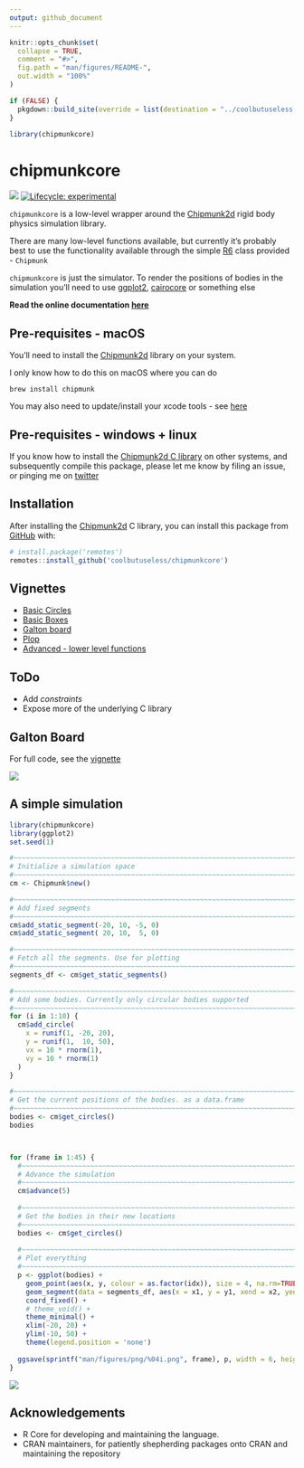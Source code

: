```yaml
---
output: github_document
---
```


<!-- README.md is generated from README.Rmd. Please edit that file -->

```r
knitr::opts_chunk$set(
  collapse = TRUE,
  comment = "#>",
  fig.path = "man/figures/README-",
  out.width = "100%"
)

if (FALSE) {
  pkgdown::build_site(override = list(destination = "../coolbutuseless.github.io/package/chipmunkcore"))
}

library(chipmunkcore)
```

# chipmunkcore

<!-- badges: start -->
![](https://img.shields.io/badge/cool-useless-green.svg)
[![Lifecycle: experimental](https://img.shields.io/badge/lifecycle-experimental-orange.svg)](https://www.tidyverse.org/lifecycle/#experimental)
<!-- badges: end -->

`chipmunkcore` is a low-level wrapper around the [Chipmunk2d](http://chipmunk-physics.net/) rigid body 
physics simulation library.

There are many low-level functions available, but currently it's probably 
best to use the functionality available through the simple [R6](https://r6.r-lib.org/) class provided - `Chipmunk`

`chipmunkcore` is just the simulator. To render the positions of bodies in the simulation you'll need
to use [ggplot2](https://cran.r-project.org/package=ggplot2), [cairocore](https://github.com/coolbutuseless/cairocore) or
something else

**Read the online documentation [here](https://coolbutuseless.github.io/package/chipmunkcore)**


## Pre-requisites - macOS

You'll need to install the [Chipmunk2d](http://chipmunk-physics.net/) library on 
your system.

I only know how to do this on macOS where you can do

```
brew install chipmunk
```

You may also need to update/install your xcode tools - see [here](https://stackoverflow.com/questions/58313047/cannot-compile-r-packages-with-c-code-after-updating-to-macos-catalina)


## Pre-requisites - windows + linux

If you know how to install the [Chipmunk2d C library](http://chipmunk-physics.net/) on other systems, and subsequently compile
this package, please let me know by filing an issue, or pinging me on 
[twitter](https://twitter.com/coolbutuseless)

    
## Installation

After installing the [Chipmunk2d](http://chipmunk-physics.net/) C library, 
you can install this package from [GitHub](https://github.com/coolbutuseless/chipmunkcore) with:

``` r
# install.package('remotes')
remotes::install_github('coolbutuseless/chipmunkcore')
```


## Vignettes

* [Basic Circles](https://coolbutuseless.github.io/package/chipmunkcore/articles/basic.html)
* [Basic Boxes](https://coolbutuseless.github.io/package/chipmunkcore/articles/basic-boxes.html)
* [Galton board](https://coolbutuseless.github.io/package/chipmunkcore/articles/galton.html)
* [Plop](https://coolbutuseless.github.io/package/chipmunkcore/articles/plot.html)
* [Advanced - lower level functions](https://coolbutuseless.github.io/package/chipmunkcore/articles/advanced.html)

## ToDo

* Add *constraints*
* Expose more of the underlying C library

## Galton Board

For full code, see the [vignette](https://coolbutuseless.github.io/package/chipmunkcore/articles/galton.html)


![](man/figures/galton.gif)


##  A simple simulation


```r
library(chipmunkcore)
library(ggplot2)
set.seed(1)

#~~~~~~~~~~~~~~~~~~~~~~~~~~~~~~~~~~~~~~~~~~~~~~~~~~~~~~~~~~~~~~~~~~~~~~~~~~~~~
# Initialize a simulation space
#~~~~~~~~~~~~~~~~~~~~~~~~~~~~~~~~~~~~~~~~~~~~~~~~~~~~~~~~~~~~~~~~~~~~~~~~~~~~~
cm <- Chipmunk$new()

#~~~~~~~~~~~~~~~~~~~~~~~~~~~~~~~~~~~~~~~~~~~~~~~~~~~~~~~~~~~~~~~~~~~~~~~~~~~~~
# Add fixed segments
#~~~~~~~~~~~~~~~~~~~~~~~~~~~~~~~~~~~~~~~~~~~~~~~~~~~~~~~~~~~~~~~~~~~~~~~~~~~~~
cm$add_static_segment(-20, 10, -5, 0)
cm$add_static_segment( 20, 10,  5, 0)

#~~~~~~~~~~~~~~~~~~~~~~~~~~~~~~~~~~~~~~~~~~~~~~~~~~~~~~~~~~~~~~~~~~~~~~~~~~~~~
# Fetch all the segments. Use for plotting
#~~~~~~~~~~~~~~~~~~~~~~~~~~~~~~~~~~~~~~~~~~~~~~~~~~~~~~~~~~~~~~~~~~~~~~~~~~~~~
segments_df <- cm$get_static_segments()

#~~~~~~~~~~~~~~~~~~~~~~~~~~~~~~~~~~~~~~~~~~~~~~~~~~~~~~~~~~~~~~~~~~~~~~~~~~~~~
# Add some bodies. Currently only circular bodies supported
#~~~~~~~~~~~~~~~~~~~~~~~~~~~~~~~~~~~~~~~~~~~~~~~~~~~~~~~~~~~~~~~~~~~~~~~~~~~~~
for (i in 1:10) {
  cm$add_circle(
    x = runif(1, -20, 20), 
    y = runif(1,  10, 50),
    vx = 10 * rnorm(1),
    vy = 10 * rnorm(1)
  )
}

#~~~~~~~~~~~~~~~~~~~~~~~~~~~~~~~~~~~~~~~~~~~~~~~~~~~~~~~~~~~~~~~~~~~~~~~~~~~~~
# Get the current positions of the bodies. as a data.frame
#~~~~~~~~~~~~~~~~~~~~~~~~~~~~~~~~~~~~~~~~~~~~~~~~~~~~~~~~~~~~~~~~~~~~~~~~~~~~~
bodies <- cm$get_circles()
bodies



for (frame in 1:45) {
  #~~~~~~~~~~~~~~~~~~~~~~~~~~~~~~~~~~~~~~~~~~~~~~~~~~~~~~~~~~~~~~~~~~~~~~~~~~~
  # Advance the simulation
  #~~~~~~~~~~~~~~~~~~~~~~~~~~~~~~~~~~~~~~~~~~~~~~~~~~~~~~~~~~~~~~~~~~~~~~~~~~~
  cm$advance(5)
  
  #~~~~~~~~~~~~~~~~~~~~~~~~~~~~~~~~~~~~~~~~~~~~~~~~~~~~~~~~~~~~~~~~~~~~~~~~~~~
  # Get the bodies in their new locations
  #~~~~~~~~~~~~~~~~~~~~~~~~~~~~~~~~~~~~~~~~~~~~~~~~~~~~~~~~~~~~~~~~~~~~~~~~~~~
  bodies <- cm$get_circles()
  
  #~~~~~~~~~~~~~~~~~~~~~~~~~~~~~~~~~~~~~~~~~~~~~~~~~~~~~~~~~~~~~~~~~~~~~~~~~~~~~
  # Plot everything
  #~~~~~~~~~~~~~~~~~~~~~~~~~~~~~~~~~~~~~~~~~~~~~~~~~~~~~~~~~~~~~~~~~~~~~~~~~~~~~
  p <- ggplot(bodies) + 
    geom_point(aes(x, y, colour = as.factor(idx)), size = 4, na.rm=TRUE) + 
    geom_segment(data = segments_df, aes(x = x1, y = y1, xend = x2, yend = y2)) + 
    coord_fixed() + 
    # theme_void() + 
    theme_minimal() + 
    xlim(-20, 20) + 
    ylim(-10, 50) + 
    theme(legend.position = 'none')
  
  ggsave(sprintf("man/figures/png/%04i.png", frame), p, width = 6, height = 6)
}
```



![](man/figures/simple.gif)




## Acknowledgements

* R Core for developing and maintaining the language.
* CRAN maintainers, for patiently shepherding packages onto CRAN and maintaining
  the repository
